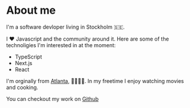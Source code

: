 # About me

I'm a software devloper living in Stockholm 🇸🇪.

I ❤️ Javascript and the community around it. Here are some of the technoligies I'm interested in at the moment:

- TypeScript
- Next.js
- React

I'm orginally from [Atlanta](https://sv.wikipedia.org/wiki/Atlanta), 🦅🇺🇸🦅.
In my freetime I enjoy watching movies and cooking.

You can checkout my work on [Github](https://github.com/KarnellSchultz)
